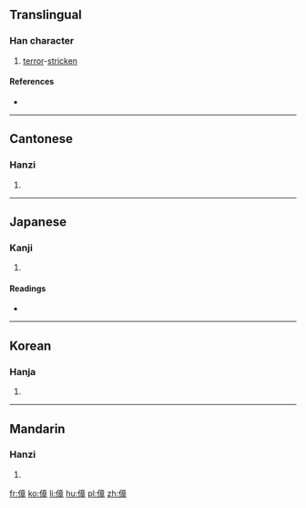 ==Translingual==

===Han character===
{{Han char|rn=9|rad=人|as=11|sn=13|four=2024<sub>6</sub>|canj=人卜廿十 (OYTJ)|ids=⿰[[亻]][[章]]}}

# [[terror]]-[[stricken]]

====References====
* {{Han ref|kx=0115.090|dkj=01037|dj=0245.060|hdz=10214.070|uh=50BD|ud=20669|bh=DCB4|bd=56500}}

----

==Cantonese==

===Hanzi===
{{yue-hanzi|jyut=[[zoeng1]]|y=jeung1}}

# {{defn|lang=yue|sort=人11}}

----

==Japanese==

===Kanji===
{{ja-kanji|grade=|rs=人11}}

# {{defn|lang=ja|sort=人11}}

====Readings====
* {{ja-readings|on=[[しょう]] (shō)|kun=[[おどろく]] (odoroku)}}

----

==Korean==

===Hanja===
{{ko-hanja|hangeul=장|rv=jang|mr=chang}}

# {{defn|lang=ko|sort=人11}}

----

==Mandarin==

===Hanzi===
{{cmn-hanzi|pin=[[zhāng]] ([[zhang1]])|wg=chang<sup>1</sup>}}

# {{defn|lang=cmn|sort=人11}}

[[fr:傽]]
[[ko:傽]]
[[li:傽]]
[[hu:傽]]
[[pl:傽]]
[[zh:傽]]